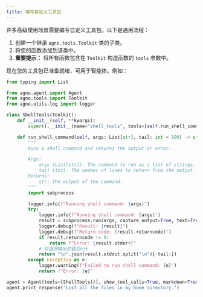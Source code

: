 ```yaml
---
title: 编写自定义工具包
---
```

许多高级使用场景需要编写自定义工具包。以下是通用流程：

1. 创建一个继承 `agno.tools.Toolkit` 类的子类。
2. 将您的函数添加到该类中。
3. **重要提示：** 将所有函数包含在 `Toolkit` 构造函数的 `tools` 参数中。

现在您的工具包已准备就绪，可用于智能体。例如：

```python shell_toolkit.py
from typing import List

from agno.agent import Agent
from agno.tools import Toolkit
from agno.utils.log import logger

class ShellTools(Toolkit):
    def __init__(self, **kwargs):
        super().__init__(name="shell_tools", tools=[self.run_shell_command], **kwargs)

    def run_shell_command(self, args: List[str], tail: int = 100) -> str:
        """
        Runs a shell command and returns the output or error.

        Args:
            args (List[str]): The command to run as a list of strings.
            tail (int): The number of lines to return from the output.
        Returns:
            str: The output of the command.
        """
        import subprocess

        logger.info(f"Running shell command: {args}")
        try:
            logger.info(f"Running shell command: {args}")
            result = subprocess.run(args, capture_output=True, text=True)
            logger.debug(f"Result: {result}")
            logger.debug(f"Return code: {result.returncode}")
            if result.returncode != 0:
                return f"Error: {result.stderr}"
            # 仅返回输出的最后n行
            return "\n".join(result.stdout.split("\n")[-tail:])
        except Exception as e:
            logger.warning(f"Failed to run shell command: {e}")
            return f"Error: {e}"

agent = Agent(tools=[ShellTools()], show_tool_calls=True, markdown=True)
agent.print_response("List all the files in my home directory.")

```
